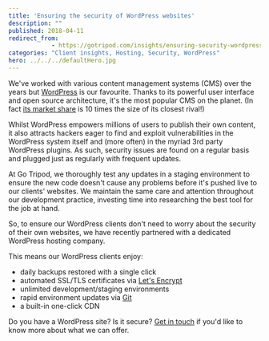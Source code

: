 ```yaml
---
title: 'Ensuring the security of WordPress websites'
description: ""
published: 2018-04-11
redirect_from: 
            - https://gotripod.com/insights/ensuring-security-wordpress-websites/
categories: "Client insights, Hosting, Security, WordPress"
hero: ../../../defaultHero.jpg
---
```

We've worked with various content management systems (CMS) over the years but [WordPress](https://wordpress.org/) is our favourite. Thanks to its powerful user interface and open source architecture, it's the most popular CMS on the planet. (In fact [its market share](https://w3techs.com/technologies/history_overview/content_management) is 10 times the size of its closest rival!)

Whilst WordPress empowers millions of users to publish their own content, it also attracts hackers eager to find and exploit vulnerabilities in the WordPress system itself and (more often) in the myriad 3rd party WordPress plugins. As such, security issues are found on a regular basis and plugged just as regularly with frequent updates.

At Go Tripod, we thoroughly test any updates in a staging environment to ensure the new code doesn't cause any problems before it's pushed live to our clients' websites. We maintain the same care and attention throughout our development practice, investing time into researching the best tool for the job at hand.

So, to ensure our WordPress clients don't need to worry about the security of their own websites, we have recently partnered with a dedicated WordPress hosting company.

This means our WordPress clients enjoy:

- daily backups restored with a single click
- automated SSL/TLS certificates via [Let's Encrypt](https://letsencrypt.org/)
- unlimited development/staging environments
- rapid environment updates via [Git](https://git-scm.com/)
- a built-in one-click CDN

Do you have a WordPress site? Is it secure? [Get in touch](/contact/) if you'd like to know more about what we can offer.
